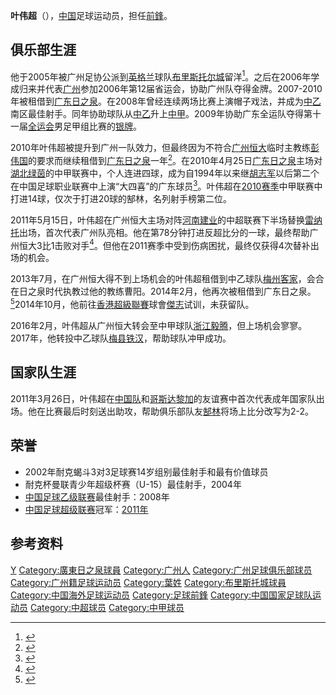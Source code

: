 {{noteta|G1=足球}}
{{Football player infobox
| playername = 叶伟超
| image = [[File:Ye_Weichao.JPG|240 px]]
| fullname = 叶伟超
| englishfullname = Ye, Weichao
| height = 1.80米
| nickname = 
| dateofbirth = {{birth date and age|1989|2|18}}
| cityofbirth = [[广东省|广东省]][[广州市|广州市]]
| countryofbirth = [[中国|中国]]
| currentclub = [[梅县铁汉|梅县铁汉]]
| clubnumber = 22
| position = 前锋
| youthyears1 = 2005–2009
| youthclubs1 = [[广州医药足球俱乐部|广州医药]]
| youthyears2 = 2005–2006
| youthclubs2 = → [[布里斯托尔城足球俱乐部|布里斯托尔城]]（租借）
| years1 = 2007–2010
| clubs1 = → [[广东日之泉足球俱乐部|广东日之泉]]（租借）
| caps1 = 60 | goals1 = 30
| years2 = 2011–2014
| clubs2 = [[广州恒大足球俱乐部|广州恒大]]
| caps2 = 6 | goals2 = 1
| years3 = 2013
| clubs3 = → [[梅州客家足球俱乐部|梅州客家]]（租借）
| caps3 = 7 | goals3 = 5
| years4 = 2014
| clubs4 = → [[广东日之泉足球俱乐部|广东日之泉]]（租借）
| caps4 = 14 | goals4 = 3
| years5 = 2016
| clubs5 = [[浙江毅腾足球俱乐部|浙江毅腾]]
| caps5 = 2 | goals5 = 0
| years6 = 2017-
| clubs6 = [[梅县铁汉|梅县铁汉]]
| caps6 = 39 | goals6 = 10
| nationalyears1= 2011
| nationalteam1= {{fb|CHN}}
| nationalcaps1= 1 | nationalgoals1 = 0
| pcupdate = 2018年11月3日
| ntupdate = 2013年7月5日
}}

'''叶伟超'''（{{bd|1989年|2月18日|catIdx=Ye Weichao}}），[[中国|中国]]足球运动员，担任[[前锋_(足球)|前鋒]]。

==俱乐部生涯==
他于2005年被广州足协公派到[[英格兰|英格兰]]球队[[布里斯托尔城|布里斯托尔城]]留洋<ref>{{Cite web |url=http://sports.sina.com.cn/c/2009-07-24/10594497141.shtml |title=揭中国球员海外特殊生存形态 商业机构开启留洋新潮 |accessdate=2009-08-20 |archive-date=2015-05-26 |archive-url=https://web.archive.org/web/20150526005956/http://sports.sina.com.cn/c/2009-07-24/10594497141.shtml |dead-url=no }}</ref>。之后在2006年学成归来并代表[[广州|广州]]参加2006年第12届省运会，协助广州队夺得金牌。2007-2010年被租借到[[广东日之泉|广东日之泉]]。在2008年曾经连续两场比赛上演帽子戏法，并成为[[中乙|中乙]]南区最佳射手。同年协助球队从[[中乙|中乙]]升上[[中甲|中甲]]。2009年协助广东全运队夺得第十一届[[全运会|全运会]]男足甲组比赛的[[银牌|银牌]]。

2010年叶伟超被提升到广州一队效力，但最终因为不符合[[广州恒大足球俱乐部|广州恒大]]临时主教练[[彭伟国|彭伟国]]的要求而继续租借到[[广东日之泉|广东日之泉]]一年<ref>{{Cite web |url=http://news.163.com/10/0310/04/61CULC5Q000146BB.html |title=南粤德比或首现增城 |access-date=2010-03-12 |archive-url=https://web.archive.org/web/20120307192104/http://news.163.com/10/0310/04/61CULC5Q000146BB.html |archive-date=2012-03-07 |dead-url=yes }}</ref>。在2010年4月25日[[广东日之泉|广东日之泉]]主场对[[湖北绿茵|湖北绿茵]]的中甲联赛中，个人连进四球，成为自1994年以来继[[胡志军|胡志军]]以后第二个在中国足球职业联赛中上演“大四喜”的广东球员<ref>{{Cite web |url=http://www.ycwb.com/ePaper/ycwb/html/2010-04/26/content_811384.htm |title=叶伟超“大四喜” |accessdate=2010-04-26 |archive-date=2010-04-30 |archive-url=https://web.archive.org/web/20100430202048/http://www.ycwb.com/ePaper/ycwb/html/2010-04/26/content_811384.htm |dead-url=yes }}</ref>。叶伟超在[[2010年中国足球甲级联赛|2010赛季]]中甲联赛中打进14球，仅次于打进20球的郜林，名列射手榜第二位。

2011年5月15日，叶伟超在广州恒大主场对阵[[河南建业|河南建业]]的中超联赛下半场替换[[雷纳托·卡贾|雷纳托]]出场，首次代表广州队亮相。他在第78分钟打进反超比分的一球，最终帮助广州恒大3比1击败对手<ref>{{Cite web |url=http://sports.sina.com.cn/j/2011-05-15/21575578038.shtml |title=郑智首球姜宁助攻帽子戏法 广州3比1逆转河南居首 |accessdate=2011-05-15 |archive-date=2011-05-18 |archive-url=https://web.archive.org/web/20110518072841/http://sports.sina.com.cn/j/2011-05-15/21575578038.shtml |dead-url=no }}</ref>。但他在2011赛季中受到伤病困扰，最终仅获得4次替补出场的机会。

2013年7月，在广州恒大得不到上场机会的叶伟超租借到中乙球队[[梅州客家足球俱乐部|梅州客家]]，会合在日之泉时代执教过他的教练曹阳。2014年2月，他再次被租借到广东日之泉。<ref>{{Cite web |url=http://sports.sina.com.cn/j/2014-02-10/07557012599.shtml |title=恒大前锋租给日之泉 |accessdate=2015-01-05 |archive-date=2014-10-19 |archive-url=https://web.archive.org/web/20141019000202/http://sports.sina.com.cn/j/2014-02-10/07557012599.shtml |dead-url=no }}</ref>2014年10月，他前往[[香港超級聯賽|香港超級聯賽]]球會[[傑志體育會|傑志]]试训，未获留队。

2016年2月，叶伟超从广州恒大转会至中甲球队[[浙江毅腾|浙江毅腾]]，但上场机会寥寥。2017年，他转投中乙球队[[梅县铁汉足球俱乐部|梅县铁汉]]，帮助球队冲甲成功。

==国家队生涯==
2011年3月26日，叶伟超在[[中国国家足球队|中国队]]和[[哥斯达黎加国家足球队|哥斯达黎加]]的友谊赛中首次代表成年国家队出场。他在比赛最后时刻送出助攻，帮助俱乐部队友[[郜林|郜林]]将场上比分改写为2-2。

==荣誉==
* 2002年耐克蝎斗3对3足球赛14岁组别最佳射手和最有价值球员
* 耐克杯曼联青少年超级杯赛（U-15）最佳射手，2004年
* [[中国足球乙级联赛|中国足球乙级联赛]]最佳射手：2008年
* [[中国足球超级联赛|中国足球超级联赛]]冠军：[[2011年中国足球超级联赛|2011年]]

== 参考资料 ==
{{reflist}}

{{2010年廣東日之泉名單}}
{{2011年中超分类名单广州}}
{{2012年中超分类名单广州恒大}}
{{2013年中超分类名单广州恒大}}
{{2013年中乙分类名单梅州客家}}
{{2014年中甲分类名单日之泉}}
{{2016年中甲分类名单浙江毅腾}}
{{2017年中乙分类名单梅县铁汉}}
{{2018年中甲分类名单梅县铁汉}}

{{DEFAULTSORT:Ye, Weichao}}
[[Category:中国男子足球运动员|Y]]
[[Category:廣東日之泉球員|Category:廣東日之泉球員]]
[[Category:广州人|Category:广州人]]
[[Category:广州足球俱乐部球员|Category:广州足球俱乐部球员]]
[[Category:广州籍足球运动员|Category:广州籍足球运动员]]
[[Category:葉姓|Category:葉姓]]
[[Category:布里斯托城球員|Category:布里斯托城球員]]
[[Category:中国海外足球运动员|Category:中国海外足球运动员]]
[[Category:足球前鋒|Category:足球前鋒]]
[[Category:中国国家足球队运动员|Category:中国国家足球队运动员]]
[[Category:中超球员|Category:中超球员]]
[[Category:中甲球员|Category:中甲球员]]
